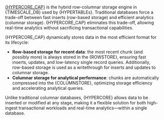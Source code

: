 

[{HYPERCORE_CAP}][hypercore] is the hybrid row-columnar storage engine in {TIMESCALE_DB} used by {HYPERTABLEs}. Traditional
databases force a trade-off between fast inserts (row-based storage) and efficient analytics 
(columnar storage). {HYPERCORE_CAP} eliminates this trade-off, allowing real-time analytics without sacrificing
transactional capabilities.

{HYPERCORE_CAP} dynamically stores data in the most efficient format for its lifecycle:

* **Row-based storage for recent data**: the most recent chunk (and possibly more) is always stored in the {ROWSTORE},
   ensuring fast inserts, updates, and low-latency single record queries. Additionally, row-based storage is used as a 
   writethrough for inserts and updates to columnar storage.
* **Columnar storage for analytical performance**: chunks are automatically compressed into the {COLUMNSTORE}, optimizing
   storage efficiency and accelerating analytical queries.

Unlike traditional columnar databases, {HYPERCORE} allows data to be inserted or modified at any stage, making it a
flexible solution for both high-ingest transactional workloads and real-time analytics—within a single database.


[hypercore]: /use-timescale/hypercore/
